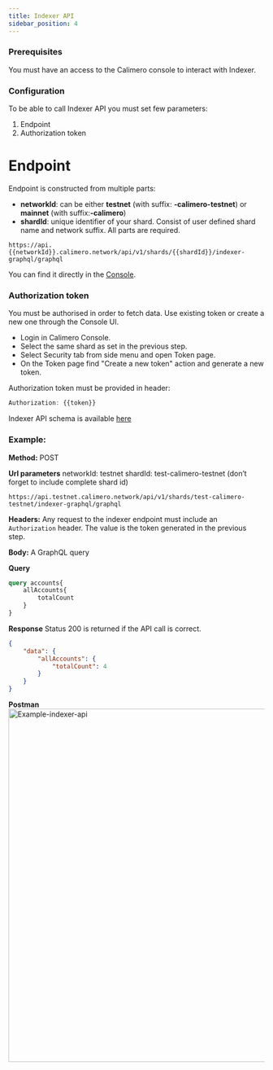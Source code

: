 ```yaml
---
title: Indexer API
sidebar_position: 4
---
```


### Prerequisites
You must have an access to the Calimero console to interact with Indexer.

### Configuration

To be able to call Indexer API you must set few parameters:
1. Endpoint
2. Authorization token

# Endpoint
Endpoint is constructed from multiple parts:
- **networkId**: can be either **testnet** (with suffix: **-calimero-testnet**) or **mainnet** (with suffix:**-calimero**)
- **shardId**: unique identifier of your shard. Consist of user defined shard name and network suffix. All parts are required.
```
https://api.{{networkId}}.calimero.network/api/v1/shards/{{shardId}}/indexer-graphql/graphql
```
You can find it directly in the [Console](/interact/endpoints).

### Authorization token
You must be authorised in order to fetch data. Use existing token or create a new one through the Console UI.
- Login in Calimero Console.
- Select the same shard as set in the previous step.
- Select Security tab from side menu and open Token page.
- On the Token page find "Create a new token" action and generate a new token.

Authorization token must be provided in header:
```javascript
Authorization: {{token}}
```

Indexer API schema is available [here](https://github.com/community/community/files/10108266/schema.txt)


### Example:

**Method:** POST

**Url parameters**
networkId: testnet
shardId: test-calimero-testnet (don’t forget to include complete shard id)
```
https://api.testnet.calimero.network/api/v1/shards/test-calimero-testnet/indexer-graphql/graphql
```

**Headers:**
Any request to the indexer endpoint must include an `Authorization` header. The value is the token generated in the previous step.

**Body:**
A GraphQL query

**Query**
```graphql
query accounts{
    allAccounts{
        totalCount
    }
}
```
**Response**
Status 200 is returned if the API call is correct.
```json
{
    "data": {
        "allAccounts": {
            "totalCount": 4
        }
    }
}
```

**Postman**
<img width="694" alt="Example-indexer-api" src="https://user-images.githubusercontent.com/12198572/204392731-2b682032-ac4b-42b2-94a4-f6f79ee1b8dd.png"/>
